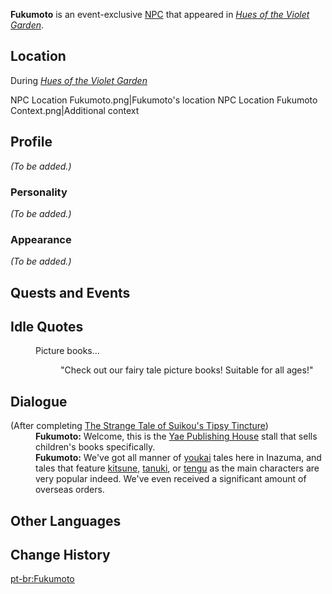 {{Meta
<!-- Remove this template after adding the missing info -->
|missing_NPC_profile  = yes
}}
{{About|the NPC that appeared in the Hues of the Violet Garden Event|the NPC that appears in the ''King of Invokations'' Quests|Fukumoto (King of Invokations)}}
{{Character Infobox
|name             = Fukumoto
|type             = Event NPC
|image            = NPC Fukumoto.png
|region           = Inazuma
|affiliation      = Yae Publishing House
|title            = Yae Publishing House Editor
}}
'''Fukumoto''' is an event-exclusive [[NPC]] that appeared in ''[[Hues of the Violet Garden]]''.

==Location==
;During ''[[Hues of the Violet Garden]]''
<gallery>
NPC Location Fukumoto.png|Fukumoto's location
NPC Location Fukumoto Context.png|Additional context
</gallery>

==Profile==
<!--detailed story/lore information goes here-->
''(To be added.)''

===Personality===
''(To be added.)''

===Appearance===
''(To be added.)''

==Quests and Events==
{{Quests and Events}}

==Idle Quotes==
{{Dialogue start}}
: {{DIcon|Idle}} Picture books...
:: {{A|VO Fukumoto Irodori 01.ogg}} "Check out our fairy tale picture books! Suitable for all ages!"
{{Dialogue end}}

==Dialogue==
{{Dialogue start}}
;(After completing [[The Strange Tale of Suikou's Tipsy Tincture]])
:'''Fukumoto:''' Welcome, this is the [[Yae Publishing House]] stall that sells children's books specifically.
:'''Fukumoto:''' We've got all manner of [[youkai]] tales here in Inazuma, and tales that feature [[kitsune]], [[tanuki]], or [[tengu]] as the main characters are very popular indeed. We've even received a significant amount of overseas orders.
{{Dialogue end}}

==Other Languages==
{{Other Languages|default_hidden = 1
|en      = Fukumoto
|zhs     = 福本
|zhs_rm  = Fúběn
|zht     = 福本
|zht_rm  = Fúběn
|ja      = 福本
|ja_rm   = Fukumoto
|ko      = 후쿠모토
|ko_rm   = Hukumoto
|es      = Fukumoto
|fr      = Fukumoto
|ru      = Фукумото
|th      = Fukumoto
|vi      = Fukumoto
|de      = Fukumoto
|id      = Fukumoto
|pt      = Fukumoto
}}

==Change History==
{{Change History|2.6}}

[[pt-br:Fukumoto]]
